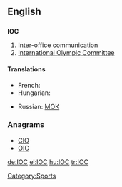 ==English==

==={{initialism}}===
'''IOC'''

# Inter-office communication
# [[w:International Olympic Committee|International Olympic Committee]]

====Translations====
{{trans-top|International Olympic Committee}}
* French: {{t+|fr|CIO}}
* Hungarian: {{t+|hu|NOB}}
{{trans-mid}}
* Russian: [[МОК]]
{{trans-bottom}}

===Anagrams===
* [[CIO#English|CIO]] 
* [[OIC#English|OIC]]


[[Category:Sports]]

[[de:IOC]]
[[el:IOC]]
[[hu:IOC]]
[[tr:IOC]]